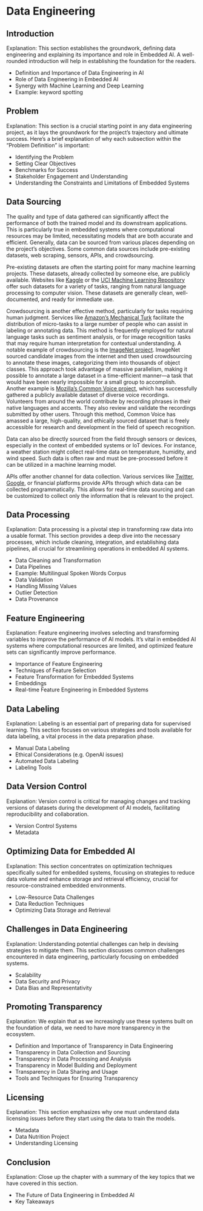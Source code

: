 # Data Engineering

## Introduction

Explanation: This section establishes the groundwork, defining data engineering and explaining its importance and role in Embedded AI. A well-rounded introduction will help in establishing the foundation for the readers.

- Definition and Importance of Data Engineering in AI
- Role of Data Engineering in Embedded AI
- Synergy with Machine Learning and Deep Learning
- Example: keyword spotting

## Problem

Explanation: This section is a crucial starting point in any data engineering project, as it lays the groundwork for the project's trajectory and ultimate success. Here's a brief explanation of why each subsection within the "Problem Definition" is important:

- Identifying the Problem
- Setting Clear Objectives
- Benchmarks for Success
- Stakeholder Engagement and Understanding
- Understanding the Constraints and Limitations of Embedded Systems
  
## Data Sourcing
The quality and type of data gathered can significantly affect the performance of both the trained model and its downstream applications. This is particularly true in embedded systems where computational resources may be limited, necessitating models that are both accurate and efficient. Generally, data can be sourced from various places depending on the project's objectives. Some common data sources include pre-existing datasets, web scraping, sensors, APIs, and crowdsourcing.

Pre-existing datasets are often the starting point for many machine learning projects. These datasets, already collected by someone else, are publicly available. Websites like [Kaggle](https://www.kaggle.com/) or the [UCI Machine Learning Repository](https://archive.ics.uci.edu/ml/index.php) offer such datasets for a variety of tasks, ranging from natural language processing to computer vision. These datasets are generally clean, well-documented, and ready for immediate use.

Crowdsourcing is another effective method, particularly for tasks requiring human judgment. Services like [Amazon's Mechanical Turk](https://www.mturk.com/) facilitate the distribution of micro-tasks to a large number of people who can assist in labeling or annotating data. This method is frequently employed for natural language tasks such as sentiment analysis, or for image recognition tasks that may require human interpretation for contextual understanding. A notable example of crowdsourcing is the [ImageNet project](http://www.image-net.org/). ImageNet sourced candidate images from the internet and then used crowdsourcing to annotate these images, categorizing them into thousands of object classes. This approach took advantage of massive parallelism, making it possible to annotate a large dataset in a time-efficient manner—a task that would have been nearly impossible for a small group to accomplish. Another example is [Mozilla's Common Voice project](https://commonvoice.mozilla.org/en), which has successfully gathered a publicly available dataset of diverse voice recordings. Volunteers from around the world contribute by recording phrases in their native languages and accents. They also review and validate the recordings submitted by other users. Through this method, Common Voice has amassed a large, high-quality, and ethically sourced dataset that is freely accessible for research and development in the field of speech recognition.

Data can also be directly sourced from the field through sensors or devices, especially in the context of embedded systems or IoT devices. For instance, a weather station might collect real-time data on temperature, humidity, and wind speed. Such data is often raw and must be pre-processed before it can be utilized in a machine learning model.

APIs offer another channel for data collection. Various services like [Twitter](https://developer.twitter.com/en/docs/twitter-api), [Google](https://developers.google.com/products), or financial platforms provide APIs through which data can be collected programmatically. This allows for real-time data sourcing and can be customized to collect only the information that is relevant to the project.


## Data Processing

Explanation: Data processing is a pivotal step in transforming raw data into a usable format. This section provides a deep dive into the necessary processes, which include cleaning, integration, and establishing data pipelines, all crucial for streamlining operations in embedded AI systems.

- Data Cleaning and Transformation
- Data Pipelines
- Example: Multilingual Spoken Words Corpus
- Data Validation
- Handling Missing Values
- Outlier Detection
- Data Provenance


## Feature Engineering

Explanation: Feature engineering involves selecting and transforming variables to improve the performance of AI models. It's vital in embedded AI systems where computational resources are limited, and optimized feature sets can significantly improve performance.

- Importance of Feature Engineering 
- Techniques of Feature Selection 
- Feature Transformation for Embedded Systems
- Embeddings
- Real-time Feature Engineering in Embedded Systems

## Data Labeling

Explanation: Labeling is an essential part of preparing data for supervised learning. This section focuses on various strategies and tools available for data labeling, a vital process in the data preparation phase.

- Manual Data Labeling 
- Ethical Considerations (e.g. OpenAI issues)
- Automated Data Labeling 
- Labeling Tools 

## Data Version Control

Explanation: Version control is critical for managing changes and tracking versions of datasets during the development of AI models, facilitating reproducibility and collaboration.

- Version Control Systems 
- Metadata 

## Optimizing Data for Embedded AI

Explanation: This section concentrates on optimization techniques specifically suited for embedded systems, focusing on strategies to reduce data volume and enhance storage and retrieval efficiency, crucial for resource-constrained embedded environments.

- Low-Resource Data Challenges
- Data Reduction Techniques 
- Optimizing Data Storage and Retrieval 

## Challenges in Data Engineering

Explanation: Understanding potential challenges can help in devising strategies to mitigate them. This section discusses common challenges encountered in data engineering, particularly focusing on embedded systems.

- Scalability 
- Data Security and Privacy 
- Data Bias and Representativity 

## Promoting Transparency

Explanation: We explain that as we increasingly use these systems built on the foundation of data, we need to have more transparency in the ecosystem.

- Definition and Importance of Transparency in Data Engineering
- Transparency in Data Collection and Sourcing
- Transparency in Data Processing and Analysis
- Transparency in Model Building and Deployment
- Transparency in Data Sharing and Usage
- Tools and Techniques for Ensuring Transparency

## Licensing

Explanation: This section emphasizes why one must understand data licensing issues before they start using the data to train the models.

- Metadata
- Data Nutrition Project
- Understanding Licensing 

## Conclusion

Explanation: Close up the chapter with a summary of the key topics that we have covered in this section.

- The Future of Data Engineering in Embedded AI 
- Key Takeaways